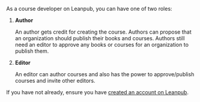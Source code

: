 
As a course developer on Leanpub, you can have one of two roles:

1. **Author**

     An author gets credit for creating the course. Authors can propose that an organization should publish their books and courses. Authors still need an editor to approve any books or courses for an organization to publish them. 

1. **Editor**

     An editor can author courses and also has the power to approve/publish courses and invite other editors.
     
If you have not already, ensure you have [created an account on Leanpub](https://hutchdatascience.org/Using_Leanpub/make-a-leanpub-account.html).
